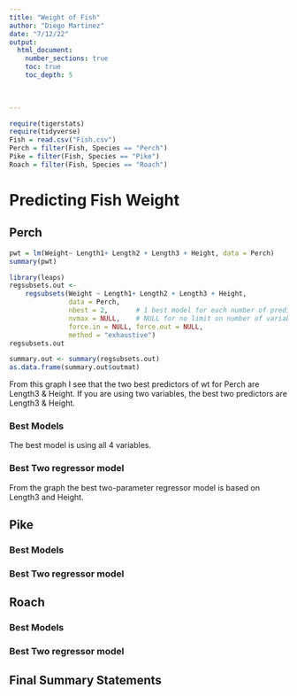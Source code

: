 ```yaml
---
title: "Weight of Fish"
author: "Diego Martinez"
date: "7/12/22"  
output: 
  html_document:
    number_sections: true
    toc: true
    toc_depth: 5

 
    
---
```



```r
require(tigerstats)
require(tidyverse)
Fish = read.csv("Fish.csv")
Perch = filter(Fish, Species == "Perch")
Pike = filter(Fish, Species == "Pike")
Roach = filter(Fish, Species == "Roach")
```

# Predicting Fish Weight



## Perch

```r
pwt = lm(Weight~ Length1+ Length2 + Length3 + Height, data = Perch)
summary(pwt)
```

```r
library(leaps)
regsubsets.out <-
    regsubsets(Weight ~ Length1+ Length2 + Length3 + Height,
               data = Perch,
               nbest = 2,       # 1 best model for each number of predictors
               nvmax = NULL,    # NULL for no limit on number of variables
               force.in = NULL, force.out = NULL,
               method = "exhaustive")
regsubsets.out
```

```r
summary.out <- summary(regsubsets.out)
as.data.frame(summary.out$outmat)
```


From this graph I see that the two best predictors of wt for Perch are Length3 & Height. If you are using two variables, the best two predictors are Length3 & Height. 

### Best Models

The best model is using all 4 variables. 

### Best Two regressor model


From the graph the best two-parameter regressor model is based on Length3 and Height. 

## Pike



### Best Models

### Best Two regressor model

## Roach

### Best Models

### Best Two regressor model

## Final Summary Statements